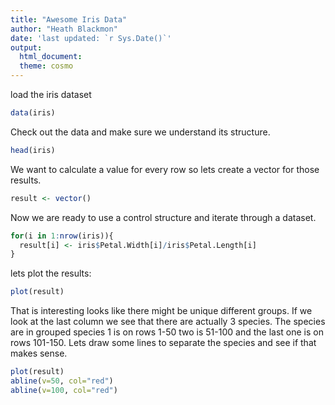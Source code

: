 ```yaml
---
title: "Awesome Iris Data"
author: "Heath Blackmon"
date: 'last updated: `r Sys.Date()`'
output:
  html_document:
  theme: cosmo
---
```

  
load the iris dataset

```r
data(iris)
```

Check out the data and make sure we understand its structure.

```r
head(iris)
```

We want to calculate a value for every row so lets create a vector for those results.
```r
result <- vector()
```

Now we are ready to use a control structure and iterate through a dataset.

```r
for(i in 1:nrow(iris)){
  result[i] <- iris$Petal.Width[i]/iris$Petal.Length[i]
}
```



lets plot the results:
```r
plot(result)
```

That is interesting looks like there might be unique different groups.  If we look at the last column we see that there are actually 3 species.  The species are in grouped species 1 is on rows 1-50 two is 51-100 and the last one is on rows 101-150.  Lets draw some lines to separate the species and see if that makes sense.

```r
plot(result)
abline(v=50, col="red")
abline(v=100, col="red")
```

